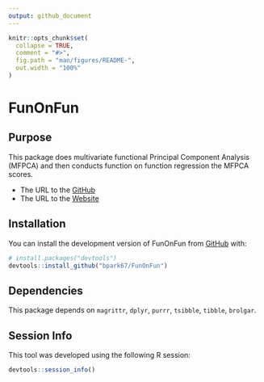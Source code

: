 ```yaml
---
output: github_document
---
```


<!-- README.md is generated from README.Rmd. Please edit that file -->

```r
knitr::opts_chunk$set(
  collapse = TRUE,
  comment = "#>",
  fig.path = "man/figures/README-",
  out.width = "100%"
)
```

# FunOnFun

<!-- badges: start -->
<!-- badges: end -->

## Purpose

This package does multivariate functional Principal Component Analysis (MFPCA) and then conducts function on function regression the MFPCA scores.

- The URL to the [GitHub](https://github.com/bpar67/FunOnFun)
- The URL to the [Website](https://bpark67.github.io/FunOnFun/)

## Installation

You can install the development version of FunOnFun from [GitHub](https://github.com/) with:

``` r
# install.packages("devtools")
devtools::install_github("bpark67/FunOnFun")
```

## Dependencies

This package depends on `magrittr`, `dplyr`, `purrr`, `tsibble`, `tibble`, `brolgar`.

## Session Info

This tool was developed using the following R session:

```r
devtools::session_info()
```




